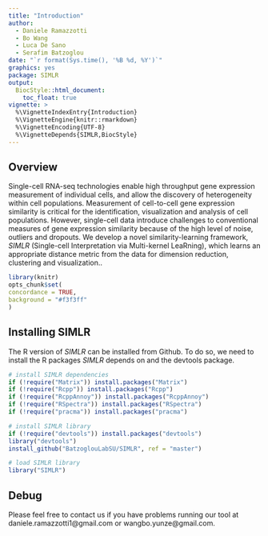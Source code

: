 ```yaml
---
title: "Introduction"
author: 
  - Daniele Ramazzotti
  - Bo Wang
  - Luca De Sano
  - Serafim Batzoglou
date: "`r format(Sys.time(), '%B %d, %Y')`"
graphics: yes
package: SIMLR
output:
  BiocStyle::html_document:
    toc_float: true
vignette: >
  %\VignetteIndexEntry{Introduction}
  %\VignetteEngine{knitr::rmarkdown}
  %\VignetteEncoding{UTF-8}
  %\VignetteDepends{SIMLR,BiocStyle}
---
```


## Overview

Single-cell RNA-seq technologies enable high throughput gene expression measurement of individual cells, and allow the discovery of 
heterogeneity within cell populations. Measurement of cell-to-cell gene expression similarity is critical for the identification, 
visualization and analysis of cell populations. However, single-cell data introduce challenges to conventional measures of gene expression 
similarity because of the high level of noise, outliers and dropouts. We develop a novel similarity-learning framework, *SIMLR* (Single-cell 
Interpretation via Multi-kernel LeaRning), which learns an appropriate distance metric from the data for dimension reduction, 
clustering and visualization.. 

```r
library(knitr)
opts_chunk$set(
concordance = TRUE,
background = "#f3f3ff"
)
```

## Installing SIMLR

The R version of *SIMLR* can be installed from Github. To do so, we need to install the R packages *SIMLR* depends on and the devtools package. 


```r
# install SIMLR dependencies
if (!require("Matrix")) install.packages("Matrix")
if (!require("Rcpp")) install.packages("Rcpp")
if (!require("RcppAnnoy")) install.packages("RcppAnnoy")
if (!require("RSpectra")) install.packages("RSpectra")
if (!require("pracma")) install.packages("pracma")

# install SIMLR library
if (!require("devtools")) install.packages("devtools")
library("devtools")
install_github("BatzoglouLabSU/SIMLR", ref = "master")

# load SIMLR library
library("SIMLR")
```

## Debug

Please feel free to contact us if you have problems running our tool at daniele.ramazzotti1@gmail.com or wangbo.yunze@gmail.com. 

